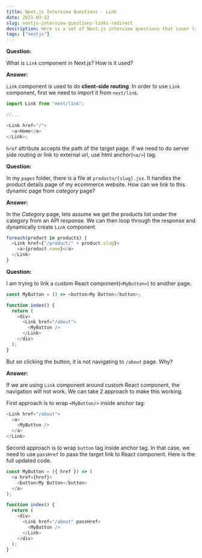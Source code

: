 ```yaml
---
title: Next.js Interview Questions - Link
date: 2021-03-22
slug: nextjs-interview-questions-links-redirect
description: Here is a set of Next.js interview questions that cover links and redirect.
tags: ["nextjs"]
---
```



**Question:**

What is `Link` component in Next.js? How is it used?

**Answer:**

`Link` component is used to do **client-side routing**. In order to use `Link` component, first we need to import it from `next/link`.

```javascript
import Link from "next/link";

//...

<Link href="/">
  <a>Home</a>
</Link>;
```

`href` attribute accepts the path of the target page. If we need to do server side routing or link to external url, use html anchor(`<a/>`) tag.

<Divider />

**Question:**

In my `pages` folder, there is a file at `products/[slug].jsx`. It handles the product details page of my ecommerce website. How can we link to this dynamic page from _category_ page?

**Answer:**

In the _Category_ page, lets assume we get the products list under the category from an API response. We can then loop through the response and dynamically create `Link` component.

```javascript
foreach(product in products) {
  <Link href={"/product/" + product.slug}>
    <a>{product.name}</a>
  </Link>
}
```

<Divider />

**Question:**

I am trying to link a custom React component(`<MyButton>`) to another page.

```javascript
const MyButton = () => <button>My Button</button>;

function index() {
  return (
    <div>
      <Link href="/about">
        <MyButton />
      </Link>
    </div>
  );
}
```

But on clicking the button, it is not navigating to `/about` page. Why?

**Answer:**

If we are using `Link` component around custom React component, the navigation will not work. We can take 2 approach to make this working.

First approach is to wrap `<MyButton/>` inside anchor tag:

```javascript
<Link href="/about">
  <a>
    <MyButton />
  </a>
</Link>
```

Second approach is to wrap `button` tag inside anchor tag. In that case, we need to use `passHref` to pass the target link to React component. Here is the full updated code.

```javascript
const MyButton = ({ href }) => (
  <a href={href}>
    <button>My Button</button>
  </a>
);

function index() {
  return (
    <div>
      <Link href="/about" passHref>
        <MyButton />
      </Link>
    </div>
  );
}
```

